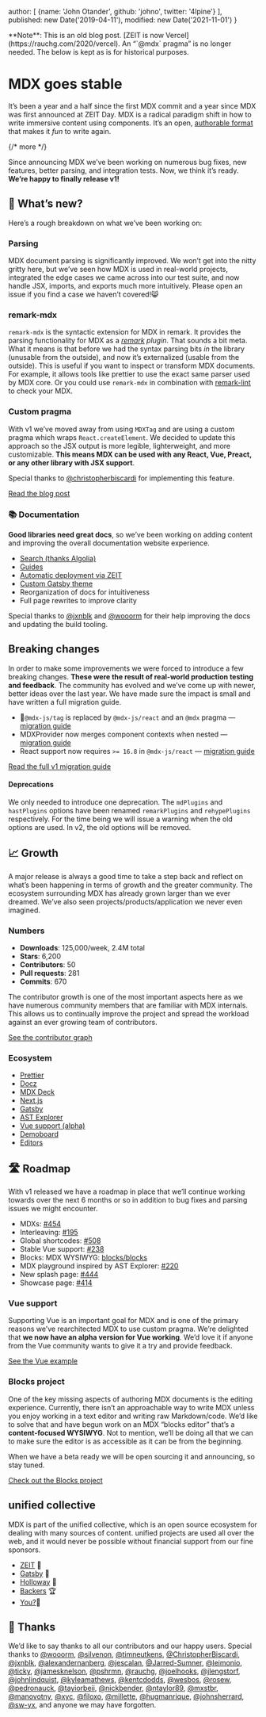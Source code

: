   author: [
    {name: 'John Otander', github: 'johno', twitter: '4lpine'}
  ],
  published: new Date('2019-04-11'),
  modified: new Date('2021-11-01')
}

<Note type="legacy">
  **Note**: This is an old blog post.
  [ZEIT is now Vercel](https://rauchg.com/2020/vercel).
  An “`@mdx` pragma” is no longer needed.
  The below is kept as is for historical purposes.
</Note>

# MDX goes stable

It’s been a year and a half since the first MDX commit and a year since MDX was
first announced at ZEIT Day.
MDX is a radical paradigm shift in how to write immersive content using
components.
It’s an open, [authorable format](https://johno.com/authorable-format) that
makes it *fun* to write again.

{/* more */}

Since announcing MDX we’ve been working on numerous bug fixes, new features,
better parsing, and integration tests.
Now, we think it’s ready.
**We’re happy to finally release v1!**

## 🎉 What’s new?

Here’s a rough breakdown on what we’ve been working on:

### Parsing

MDX document parsing is significantly improved.
We won’t get into the nitty gritty here, but we’ve seen how MDX is used in
real-world projects, integrated the edge cases we came across into our test
suite, and now handle JSX, imports, and exports much more intuitively.
Please open an issue if you find a case we haven’t covered!😸

### remark-mdx

`remark-mdx` is the syntactic extension for MDX in remark.
It provides the parsing functionality for MDX as a
*[remark](https://github.com/remarkjs/remark) plugin*.
That sounds a bit meta.
What it means is that before we had the syntax parsing bits *in* the library
(unusable from the outside), and now it’s externalized (usable from the
outside).
This is useful if you want to inspect or transform MDX documents.
For example, it allows tools like prettier to use the exact same parser used by
MDX core.
Or you could use `remark-mdx` in combination with
[remark-lint](https://github.com/remarkjs/remark-lint) to check your MDX.

### Custom pragma

With v1 we’ve moved away from using `MDXTag` and are using a custom pragma which
wraps `React.createElement`.
We decided to update this approach so the JSX output is more legible,
lighterweight, and more customizable.
**This means MDX can be used with any React, Vue, Preact, or any other library
with JSX support**.

Special thanks to [@christopherbiscardi](https://github.com/christopherbiscardi)
for implementing this feature.

[Read the blog post](/blog/custom-pragma)

### 📚 Documentation

**Good libraries need great docs**, so we’ve been working on adding content and
improving the overall documentation website experience.

*   [Search (thanks Algolia)](https://mobile.twitter.com/4lpine/status/1114270174096412672)
*   [Guides](/guides/)
*   [Automatic deployment via ZEIT](https://zeit.co)
*   [Custom Gatsby theme](https://gatsbyjs.org)
*   Reorganization of docs for intuitiveness
*   Full page rewrites to improve clarity

Special thanks to [@jxnblk](https://github.com/jxnblks) and
[@wooorm](https://github.com/wooorm) for their help improving the docs and
updating the build tooling.

## Breaking changes

In order to make some improvements we were forced to introduce a few breaking
changes.
**These were the result of real-world production testing and feedback**.
The community has evolved and we’ve come up with newer, better ideas over the
last year.
We have made sure the impact is small and have written a full migration guide.

*   🚨`@mdx-js/tag` is replaced by `@mdx-js/react` and an `@mdx` pragma
    — [migration guide](/migrating/v1#pragma)
*   MDXProvider now merges component contexts when nested
    — [migration guide](/migrating/v1#mdxprovider)
*   React support now requires `>= 16.8` in `@mdx-js/react`
    — [migration guide](/migrating/v1#react)

[Read the full v1 migration guide](/migrating/v1)

#### Deprecations

We only needed to introduce one deprecation.
The `mdPlugins` and `hastPlugins` options have been renamed `remarkPlugins` and
`rehypePlugins` respectively.
For the time being we will issue a warning when the old options are used.
In v2, the old options will be removed.

## 📈 Growth

A major release is always a good time to take a step back and reflect on what’s
been happening in terms of growth and the greater community.
The ecosystem surrounding MDX has already grown larger than we ever dreamed.
We’ve also seen projects/products/application we never even imagined.

### Numbers

*   **Downloads**: 125,000/week, 2.4M total
*   **Stars**: 6,200
*   **Contributors**: 50
*   **Pull requests**: 281
*   **Commits**: 670

The contributor growth is one of the most important aspects here as we have
numerous community members that are familiar with MDX internals.
This allows us to continually improve the project and spread the workload
against an ever growing team of contributors.

[See the contributor graph](https://github.com/mdx-js/mdx/graphs/contributors?from=2017-12-17\&to=2019-04-11\&type=c)

### Ecosystem

*   [Prettier](https://prettier.io)
*   [Docz](https://docz.site)
*   [MDX Deck](https://github.com/jxnblk/mdx-deck)
*   [Next.js](https://nextjs.org)
*   [Gatsby](https://gatsbyjs.org)
*   [AST Explorer](https://astexplorer.net)
*   [Vue support (alpha)](/vue)
*   [Demoboard](https://frontarm.com/demoboard/)
*   [Editors](/editors)

## 🛣 Roadmap

With v1 released we have a roadmap in place that we’ll continue working towards
over the next 6 months or so in addition to bug fixes and parsing issues we
might encounter.

*   MDXs: [#454](https://github.com/mdx-js/mdx/issues/454)
*   Interleaving: [#195](https://github.com/mdx-js/mdx/issues/195)
*   Global shortcodes: [#508](https://github.com/mdx-js/mdx/pull/508)
*   Stable Vue support: [#238](https://github.com/mdx-js/mdx/issues/238)
*   Blocks: MDX WYSIWYG: [blocks/blocks](https://github.com/blocks/blocks)
*   MDX playground inspired by AST Explorer: [#220](https://github.com/mdx-js/mdx/issues/220)
*   New splash page: [#444](https://github.com/mdx-js/mdx/issues/444)
*   Showcase page: [#414](https://github.com/mdx-js/mdx/issues/414)

### Vue support

Supporting Vue is an important goal for MDX and is one of the primary reasons
we’ve rearchitected MDX to use custom pragma.
We’re delighted that **we now have an alpha version for Vue working**.
We’d love it if anyone from the Vue community wants to give it a try and provide
feedback.

[See the Vue example](https://github.com/mdx-js/mdx/tree/36cb41b/examples/vue)

### Blocks project

One of the key missing aspects of authoring MDX documents is the editing
experience.
Currently, there isn’t an approachable way to write MDX unless you enjoy working
in a text editor and writing raw Markdown/code.
We’d like to solve that and have begun work on an MDX “blocks editor” that’s a
**content-focused WYSIWYG**.
Not to mention, we’ll be doing all that we can to make sure the editor is as
accessible as it can be from the beginning.

When we have a beta ready we will be open sourcing it and announcing, so stay
tuned.

[Check out the Blocks project](https://github.com/blocks/blocks)

## unified collective

MDX is part of the unified collective, which is an open source ecosystem for
dealing with many sources of content.
unified projects are used all over the web, and it would never be possible
without financial support from our fine sponsors.

*   [ZEIT](https://zeit.co) 🥇
*   [Gatsby](https://gatsbyjs.org) 🥇
*   [Holloway](https://www.holloway.com) 🥉
*   [Backers](https://opencollective.com/unified#budget) 🏆
*   [You?](https://opencollective.com/unified)👤

## 🙏 Thanks

We’d like to say thanks to all our contributors and our happy users.
Special thanks to
[@wooorm](https://github.com/wooorm),
[@silvenon](https://github.com/silvenon),
[@timneutkens](https://github.com/timneutkens),
[@ChristopherBiscardi](https://github.com/christopherbiscardi),
[@jxnblk](https://github.com/jxnblk),
[@alexandernanberg](https://github.com/alexandernanberg),
[@jescalan](https://github.com/jescalan),
[@Jarred-Sumner](https://github.com/Jarred-Sumner),
[@leimonio](https://github.com/leimonio),
[@ticky](https://github.com/ticky),
[@jamesknelson](https://github.com/jamesknelson),
[@pshrmn](https://github.com/pshrmn),
[@rauchg](https://github.com/rauchg),
[@joelhooks](https://github.com/joelhooks),
[@jlengstorf](https://github.com/jlengstorf),
[@johnlindquist](https://github.com/johnlindquist),
[@kyleamathews](https://github.com/kyleamathews),
[@kentcdodds](https://github.com/kentcdodds),
[@wesbos](https://github.com/wesbos),
[@rosew](https://github.com/rosew),
[@pedronauck](https://github.com/pedronauck),
[@tayiorbeii](https://github.com/tayiorbeii),
[@nickbender](https://github.com/nickbender),
[@ntaylor89](https://github.com/ntaylor89),
[@mxstbr](https://github.com/mxstbr),
[@manovotny](https://github.com/manovotny),
[@xyc](https://github.com/xyc),
[@filoxo](https://github.com/filoxo),
[@millette](https://github.com/millette),
[@hugmanrique](https://github.com/hugmanrique),
[@johnsherrard](https://github.com/johnsherrard),
[@sw-yx](https://github.com/sw-yx),
and anyone we may have forgotten.
